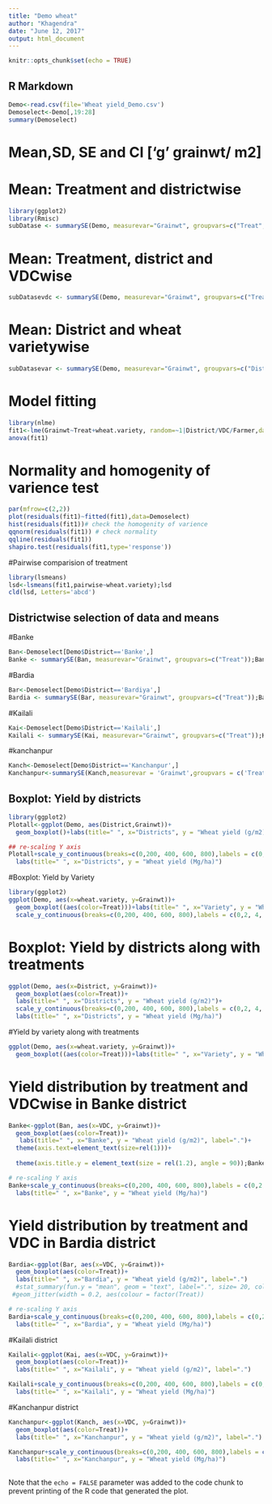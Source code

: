 ```yaml
---
title: "Demo wheat"
author: "Khagendra"
date: "June 12, 2017"
output: html_document
---
```


```r
knitr::opts_chunk$set(echo = TRUE)
```

## R Markdown

```r

Demo<-read.csv(file='Wheat yield_Demo.csv')
Demoselect<-Demo[,19:28]
summary(Demoselect)
```

# Mean,SD, SE and CI ['g' grainwt/ m2]

# Mean: Treatment and districtwise 
```r
library(ggplot2)
library(Rmisc)
subDatase <- summarySE(Demo, measurevar="Grainwt", groupvars=c("Treat","District"));subDatase
```
# Mean: Treatment, district and VDCwise
```r
subDatasevdc <- summarySE(Demo, measurevar="Grainwt", groupvars=c("Treat","District",'VDC'));subDatasevdc
```
# Mean: District and wheat varietywise 
```r
subDatasevar <- summarySE(Demo, measurevar="Grainwt", groupvars=c("District","wheat.variety"));subDatasevar
```

# Model fitting
```r
library(nlme)
fit1<-lme(Grainwt~Treat+wheat.variety, random=~1|District/VDC/Farmer,data=Demo,method='REML')
anova(fit1)
```

# Normality and homogenity of varience test
```r
par(mfrow=c(2,2))
plot(residuals(fit1)~fitted(fit1),data=Demoselect)
hist(residuals(fit1))# check the homogenity of varience
qqnorm(residuals(fit1)) # check normality
qqline(residuals(fit1))
shapiro.test(residuals(fit1,type='response'))
```


#Pairwise comparision of treatment
```r
library(lsmeans)
lsd<-lsmeans(fit1,pairwise~wheat.variety);lsd
cld(lsd, Letters='abcd')
```

## Districtwise selection of data and means
#Banke
```r
Ban<-Demoselect[Demo$District=='Banke',]
Banke <- summarySE(Ban, measurevar="Grainwt", groupvars=c("Treat"));Banke
```
#Bardia
```r
Bar<-Demoselect[Demo$District=='Bardiya',]
Bardia <- summarySE(Bar, measurevar="Grainwt", groupvars=c("Treat"));Bardia
```
#Kailali
```r
Kai<-Demoselect[Demo$District=='Kailali',]
Kailali <- summarySE(Kai, measurevar="Grainwt", groupvars=c("Treat"));Kailali
```
#kanchanpur
```r
Kanch<-Demoselect[Demo$District=='Kanchanpur',]
Kanchanpur<-summarySE(Kanch,measurevar = 'Grainwt',groupvars = c('Treat')); Kanchanpur
```
## Boxplot: Yield by districts 
```r
library(ggplot2)
Plotall<-ggplot(Demo, aes(District,Grainwt))+
  geom_boxplot()+labs(title=" ", x="Districts", y = "Wheat yield (g/m2)");Plotall

## re-scaling Y axis
Plotall+scale_y_continuous(breaks=c(0,200, 400, 600, 800),labels = c(0,2,4,6,8))+
  labs(title=" ", x="Districts", y = "Wheat yield (Mg/ha)")
```

#Boxplot: Yield by Variety
```r
library(ggplot2)
ggplot(Demo, aes(x=wheat.variety, y=Grainwt))+
  geom_boxplot((aes(color=Treat)))+labs(title=" ", x="Variety", y = "Wheat yield (Mg/ha)")+
  scale_y_continuous(breaks=c(0,200, 400, 600, 800),labels = c(0,2, 4, 6,8))
```

# Boxplot: Yield by districts along with treatments
```r
ggplot(Demo, aes(x=District, y=Grainwt))+
  geom_boxplot(aes(color=Treat))+
  labs(title=" ", x="Districts", y = "Wheat yield (g/m2)")+
  scale_y_continuous(breaks=c(0,200, 400, 600, 800),labels = c(0,2, 4, 6,8))+
  labs(title=" ", x="Districts", y = "Wheat yield (Mg/ha)")
```
  

#Yield by variety along with treatments
```r
ggplot(Demo, aes(x=wheat.variety, y=Grainwt))+
  geom_boxplot((aes(color=Treat)))+labs(title=" ", x="Variety", y = "Wheat yield (g/m2)")
```

# Yield distribution by treatment and VDCwise in Banke district
```r
Banke<-ggplot(Ban, aes(x=VDC, y=Grainwt))+
  geom_boxplot(aes(color=Treat))+
   labs(title=" ", x="Banke", y = "Wheat yield (g/m2)", label=".")+
  theme(axis.text=element_text(size=rel(1)))+
  
  theme(axis.title.y = element_text(size = rel(1.2), angle = 90));Banke

# re-scaling Y axis
Banke+scale_y_continuous(breaks=c(0,200, 400, 600, 800),labels = c(0,2, 4, 6,8))+
  labs(title=" ", x="Banke", y = "Wheat yield (Mg/ha)")
```

# Yield distribution by treatment and VDC in Bardia district
```r
Bardia<-ggplot(Bar, aes(x=VDC, y=Grainwt))+
  geom_boxplot(aes(color=Treat))+
  labs(title=" ", x="Bardia", y = "Wheat yield (g/m2)", label=".")
  #stat_summary(fun.y = "mean", geom = "text", label=".", size= 20, color= "blue");Bardia
 #geom_jitter(width = 0.2, aes(colour = factor(Treat))

# re-scaling Y axis
Bardia+scale_y_continuous(breaks=c(0,200, 400, 600, 800),labels = c(0,2, 4, 6,8))+
  labs(title=" ", x="Bardia", y = "Wheat yield (Mg/ha)")
```

#Kailali district
```r
Kailali<-ggplot(Kai, aes(x=VDC, y=Grainwt))+
  geom_boxplot(aes(color=Treat))+
  labs(title=" ", x="Kailali", y = "Wheat yield (g/m2)", label=".")

Kailali+scale_y_continuous(breaks=c(0,200, 400, 600, 800),labels = c(0,2, 4, 6,8))+
  labs(title=" ", x="Kailali", y = "Wheat yield (Mg/ha)")
```
#Kanchanpur district
```r
Kanchanpur<-ggplot(Kanch, aes(x=VDC, y=Grainwt))+
  geom_boxplot(aes(color=Treat))+
  labs(title=" ", x="Kanchanpur", y = "Wheat yield (g/m2)", label=".")

Kanchanpur+scale_y_continuous(breaks=c(0,200, 400, 600, 800),labels = c(0,2, 4, 6,8))+
  labs(title=" ", x="Kanchanpur", y = "Wheat yield (Mg/ha)")
  
```

Note that the `echo = FALSE` parameter was added to the code chunk to prevent printing of the R code that generated the plot.



